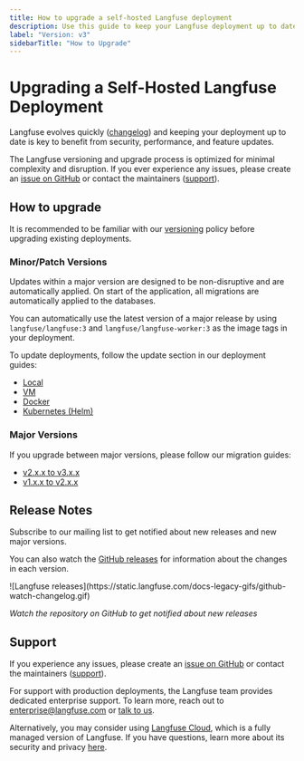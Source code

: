 ```yaml
---
title: How to upgrade a self-hosted Langfuse deployment
description: Use this guide to keep your Langfuse deployment up to date. Updates between minor/patch versions can be applied automatically. For major versions, please refer to the migration guides.
label: "Version: v3"
sidebarTitle: "How to Upgrade"
---
```


# Upgrading a Self-Hosted Langfuse Deployment

Langfuse evolves quickly ([changelog](/changelog)) and keeping your deployment up to date is key to benefit from security, performance, and feature updates.

The Langfuse versioning and upgrade process is optimized for minimal complexity and disruption. If you ever experience any issues, please create an [issue on GitHub](/issues) or contact the maintainers ([support](/support)).

## How to upgrade

<Callout type="info">

It is recommended to be familiar with our [versioning](/self-hosting/upgrade/versioning) policy before upgrading existing deployments.

</Callout>

### Minor/Patch Versions

Updates within a major version are designed to be non-disruptive and are automatically applied. On start of the application, all migrations are automatically applied to the databases.

You can automatically use the latest version of a major release by using `langfuse/langfuse:3` and `langfuse/langfuse-worker:3` as the image tags in your deployment.

To update deployments, follow the update section in our deployment guides:

- [Local](/self-hosting/deployment/docker-compose#how-to-upgrade)
- [VM](/self-hosting/deployment/docker-compose#how-to-upgrade)
- [Docker](/self-hosting/deployment/docker-compose#how-to-upgrade)
- [Kubernetes (Helm)](/self-hosting/deployment/kubernetes-helm#how-to-upgrade)

### Major Versions

If you upgrade between major versions, please follow our migration guides:

- [v2.x.x to v3.x.x](/self-hosting/upgrade/upgrade-guides/upgrade-v2-to-v3)
- [v1.x.x to v2.x.x](/self-hosting/upgrade/upgrade-guides/upgrade-v1-to-v2)

## Release Notes

Subscribe to our mailing list to get notified about new releases and new major versions.

<ProductUpdateSignup source="self-host upgrade" className="my-3 max-w-sm" />

You can also watch the [GitHub releases](https://github.com/langfuse/langfuse/releases) for information about the changes in each version.

<Frame className="max-w-md block" border>
  ![Langfuse
  releases](https://static.langfuse.com/docs-legacy-gifs/github-watch-changelog.gif)
</Frame>

<span>_Watch the repository on GitHub to get notified about new releases_</span>


## Support

If you experience any issues, please create an [issue on GitHub](/issues) or contact the maintainers ([support](/support)).

For support with production deployments, the Langfuse team provides dedicated enterprise support. To learn more, reach out to enterprise@langfuse.com or [talk to us](/talk-to-us).

Alternatively, you may consider using [Langfuse Cloud](/docs/deployment/cloud), which is a fully managed version of Langfuse. If you have questions, learn more about its security and privacy [here](/security).

